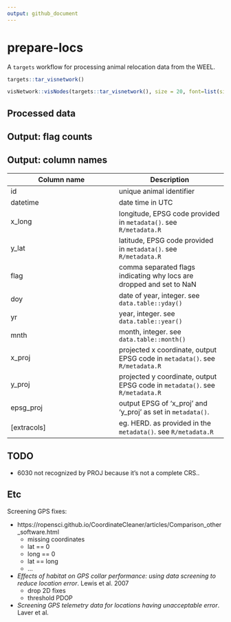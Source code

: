 ```yaml
---
output: github_document
---
```


# prepare-locs

A `targets` workflow for processing animal relocation data from the WEEL. 

```r
targets::tar_visnetwork()
```

```r
visNetwork::visNodes(targets::tar_visnetwork(), size = 20, font=list(size=25))
```

## Processed data


## Output: flag counts

## Output: column names

| Column name | Description | 
| ----------- | ----------- | 
| id          | unique animal identifier | 
| datetime    | date time in UTC | 
| x_long      | longitude, EPSG code provided in `metadata()`. see `R/metadata.R` | 
| y_lat       | latitude, EPSG code provided in `metadata()`. see `R/metadata.R` |
| flag        | comma separated flags indicating why locs are dropped and set to NaN | 
| doy         | date of year, integer. see `data.table::yday()` | 
| yr          | year, integer. see `data.table::year()` | 
| mnth        | month, integer. see `data.table::month()` | 
| x_proj      | projected x coordinate, output EPSG code in `metadata()`. see `R/metadata.R` |  
| y_proj      | projected y coordinate, output EPSG code in `metadata()`. see `R/metadata.R` |  
| epsg_proj   | output EPSG of 'x_proj' and 'y_proj' as set in `metadata()`. |
| [extracols] | eg. HERD. as provided in the `metadata()`.  see `R/metadata.R` |


## TODO

* 6030 not recognized by PROJ because it's not a complete CRS.. 


## Etc
Screening GPS fixes:

* https://ropensci.github.io/CoordinateCleaner/articles/Comparison_other_software.html
	+ missing coordinates
	+ lat == 0
	+ long == 0
	+ lat == long
	+ ...

* *Effects of habitat on GPS collar performance: using data screening to reduce location error*. Lewis et al. 2007
	+ drop 2D fixes
	+ threshold PDOP
	
* *Screening GPS telemetry data for locations having unacceptable error*. Laver et al. 





